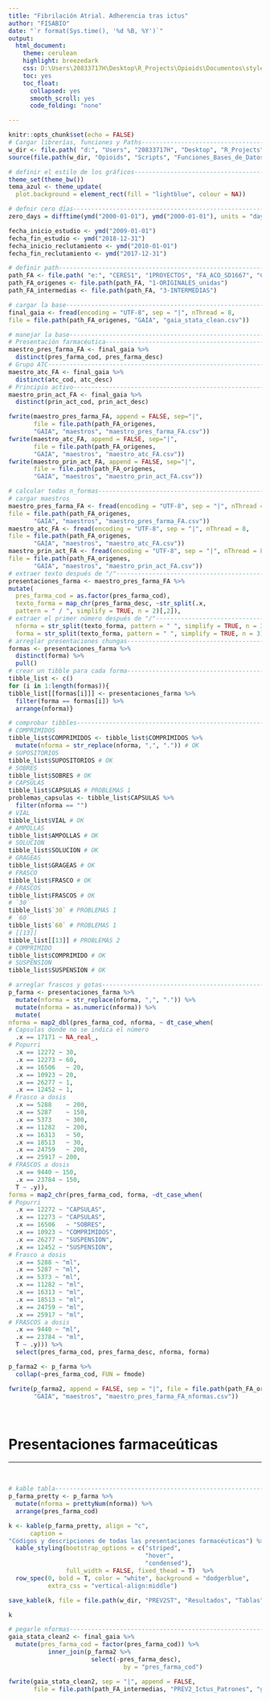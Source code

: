 ```yaml
---
title: "Fibrilación Atrial. Adherencia tras ictus"
author: "FISABIO"
date: "`r format(Sys.time(), '%d %B, %Y')`"
output: 
  html_document: 
    theme: cerulean
    highlight: breezedark
    css: D:\Users\20833717H\Desktop\R_Projects\Opioids\Documentos\style.css
    toc: yes
    toc_float:
      collapsed: yes
      smooth_scroll: yes
      code_folding: "none"

---
```


```r
knitr::opts_chunk$set(echo = FALSE)
# Cargar librerías, funciones y Paths------------------------------------------
w_dir <- file.path( "d:", "Users", "20833717H", "Desktop", "R_Projects")
source(file.path(w_dir, "Opioids", "Scripts", "Funciones_Bases_de_Datos.R"))

```

```r
# definir el estilo de los gráficos--------------------------------------------
theme_set(theme_bw())
tema_azul <- theme_update(
  plot.background = element_rect(fill = "lightblue", colour = NA))

# defnir cero días-------------------------------------------------------------
zero_days = difftime(ymd("2000-01-01"), ymd("2000-01-01"), units = "days")

fecha_inicio_estudio <- ymd("2009-01-01")
fecha_fin_estudio <- ymd("2018-12-31")
fecha_inicio_reclutamiento <- ymd("2010-01-01")
fecha_fin_reclutamiento <- ymd("2017-12-31")

# definir path-----------------------------------------------------------------
path_FA <- file.path( "e:", "CERES1", "1PROYECTOS", "FA_ACO_SD1667", "COHORTE 2010-2017")
path_FA_origenes <- file.path(path_FA, "1-ORIGINALES_unidas")
path_FA_intermedias <- file.path(path_FA, "3-INTERMEDIAS")

```


```r
# cargar la base------------------------------------------------------------
final_gaia <- fread(encoding = "UTF-8", sep = "|", nThread = 8,
file = file.path(path_FA_origenes, "GAIA", "gaia_stata_clean.csv"))

```

```r
# manejar la base--------------------------------------------------------------
# Presentación farmacéutica----------------------------------------------------
maestro_pres_farma_FA <- final_gaia %>%
  distinct(pres_farma_cod, pres_farma_desc)
# Grupo ATC--------------------------------------------------------------------
maestro_atc_FA <- final_gaia %>%
  distinct(atc_cod, atc_desc)
# Principio activo-------------------------------------------------------------
maestro_prin_act_FA <- final_gaia %>%
  distinct(prin_act_cod, prin_act_desc)

fwrite(maestro_pres_farma_FA, append = FALSE, sep="|", 
       file = file.path(path_FA_origenes,
       "GAIA", "maestros", "maestro_pres_farma_FA.csv"))
fwrite(maestro_atc_FA, append = FALSE, sep="|", 
       file = file.path(path_FA_origenes,
       "GAIA", "maestros", "maestro_atc_FA.csv"))
fwrite(maestro_prin_act_FA, append = FALSE, sep="|", 
       file = file.path(path_FA_origenes,
       "GAIA", "maestros", "maestro_prin_act_FA.csv"))

```

```r
# calcular todas n_formas----------------------------------------------------
# cargar maestros
maestro_pres_farma_FA <- fread(encoding = "UTF-8", sep = "|", nThread = 8, 
file = file.path(path_FA_origenes,
       "GAIA", "maestros", "maestro_pres_farma_FA.csv"))
maestro_atc_FA <- fread(encoding = "UTF-8", sep = "|", nThread = 8, 
file = file.path(path_FA_origenes,
       "GAIA", "maestros", "maestro_atc_FA.csv"))
maestro_prin_act_FA <- fread(encoding = "UTF-8", sep = "|", nThread = 8, 
file = file.path(path_FA_origenes,
       "GAIA", "maestros", "maestro_prin_act_FA.csv"))
# extraer texto después de "/"-----------------------------------------------
presentaciones_farma <- maestro_pres_farma_FA %>%
mutate(
  pres_farma_cod = as.factor(pres_farma_cod),
  texto_forma = map_chr(pres_farma_desc, ~str_split(.x,
  pattern = " / ", simplify = TRUE, n = 2)[,2]),
# extraer el primer número después de "/"--------------------------------------
  nforma = str_split(texto_forma, pattern = " ", simplify = TRUE, n = 3)[, 1],
  forma = str_split(texto_forma, pattern = " ", simplify = TRUE, n = 3)[, 2])
# arreglar presentaciones chungas----------------------------------------------
formas <- presentaciones_farma %>% 
  distinct(forma) %>% 
  pull()
# crear un tibble para cada forma----------------------------------------------
tibble_list <- c()
for (i in 1:length(formas)){
tibble_list[[formas[i]]] <- presentaciones_farma %>% 
  filter(forma == formas[i]) %>% 
  arrange(nforma)}

```

```r
# comprobar tibbles------------------------------------------------------------
# COMPRIMIDOS
tibble_list$COMPRIMIDOS <- tibble_list$COMPRIMIDOS %>% 
  mutate(nforma = str_replace(nforma, ",", ".")) # OK
# SUPOSITORIOS
tibble_list$SUPOSITORIOS # OK
# SOBRES
tibble_list$SOBRES # OK
# CAPSULAS
tibble_list$CAPSULAS # PROBLEMAS 1
problemas_capsulas <- tibble_list$CAPSULAS %>% 
  filter(nforma == "")
# VIAL
tibble_list$VIAL # OK
# AMPOLLAS
tibble_list$AMPOLLAS # OK
# SOLUCION
tibble_list$SOLUCION # OK
# GRAGEAS
tibble_list$GRAGEAS # OK
# FRASCO
tibble_list$FRASCO # OK
# FRASCOS
tibble_list$FRASCOS # OK
# `30`
tibble_list$`30` # PROBLEMAS 1
# `60`
tibble_list$`60` # PROBLEMAS 1
# [[13]]
tibble_list[[13]] # PROBLEMAS 2
# COMPRIMIDO
tibble_list$COMPRIMIDO # OK
# SUSPENSION
tibble_list$SUSPENSION # OK

```

```r
# arreglar frascos y gotas---------------------------------------------------
p_farma <- presentaciones_farma %>%
  mutate(nforma = str_replace(nforma, ",", ".")) %>% 
  mutate(nforma = as.numeric(nforma)) %>% 
  mutate(
nforma = map2_dbl(pres_farma_cod, nforma, ~ dt_case_when(
# Capsulas donde no se indica el número  
  .x == 17171 ~ NA_real_,
# Popurri  
  .x == 12272 ~ 30,
  .x == 12273 ~ 60,
  .x == 16506	~ 20,
  .x == 10923 ~ 20,
  .x == 26277 ~ 1,
  .x == 12452 ~ 1,
# Frasco a dosis
  .x == 5288	~ 200,
  .x == 5287	~ 150,
  .x == 5373	~ 300,
  .x == 11282	~ 200,
  .x == 16313	~ 50, 
  .x == 18513	~ 30,
  .x == 24759	~ 200,
  .x == 25917 ~ 200,
# FRASCOS a dosis
  .x == 9440 ~ 150,	
  .x == 23784 ~ 150,
  T ~ .y)),
forma = map2_chr(pres_farma_cod, forma, ~dt_case_when(
# Popurri
  .x == 12272 ~ "CAPSULAS",
  .x == 12273 ~ "CAPSULAS",
  .x == 16506	~ "SOBRES",
  .x == 10923 ~ "COMPRIMIDOS",
  .x == 26277 ~ "SUSPENSION",
  .x == 12452 ~ "SUSPENSION",
# Frasco a dosis
  .x == 5288 ~ "ml",
  .x == 5287 ~ "ml",
  .x == 5373 ~ "ml",
  .x == 11282 ~ "ml",
  .x == 16313 ~ "ml",
  .x == 18513 ~ "ml",
  .x == 24759 ~ "ml",
  .x == 25917 ~ "ml",
# FRASCOS a dosis
  .x == 9440 ~ "ml",	
  .x == 23784 ~ "ml",  
  T ~ .y))) %>% 
  select(pres_farma_cod, pres_farma_desc, nforma, forma)

p_farma2 <- p_farma %>% 
  collap(~pres_farma_cod, FUN = fmode)

fwrite(p_farma2, append = FALSE, sep = "|", file = file.path(path_FA_origenes,
       "GAIA", "maestros", "maestro_pres_farma_FA_nformas.csv"))

```

<br>

# Presentaciones farmaceúticas

***

<br>

```r
# kable tabla------------------------------------------------------------------
p_farma_pretty <- p_farma %>% 
  mutate(nforma = prettyNum(nforma)) %>% 
  arrange(pres_farma_cod)

k <- kable(p_farma_pretty, align = "c", 
      caption = 
"Códigos y descripciones de todas las presentaciones farmacéuticas") %>%
  kable_styling(bootstrap_options = c("striped", 
                                      "hover", 
                                      "condensed"),
                full_width = FALSE, fixed_thead = T)  %>%
  row_spec(0, bold = T, color = "white", background = "dodgerblue",
           extra_css = "vertical-align:middle")

save_kable(k, file = file.path(w_dir, "PREV2ST", "Resultados", "Tablas", "Pres_Farma_V0.html"), self_contained = TRUE) 

k

```


```r
# pegarle nformas--------------------------------------------------------------
gaia_stata_clean2 <- final_gaia %>%
  mutate(pres_farma_cod = factor(pres_farma_cod)) %>% 
           inner_join(p_farma2 %>% 
                       select(-pres_farma_desc),
                                by = "pres_farma_cod")

fwrite(gaia_stata_clean2, sep = "|", append = FALSE,
       file = file.path(path_FA_intermedias, "PREV2_Ictus_Patrones", "gaia_stata_clean2.csv"))


  
```

<div class="tocify-extend-page" data-unique="tocify-extend-page" style="height: 0;"></div>

